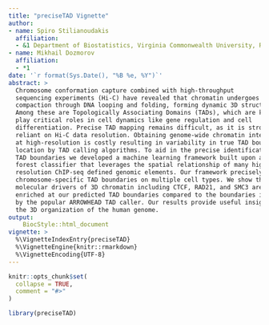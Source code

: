 ```yaml
---
title: "preciseTAD Vignette"
author:
- name: Spiro Stilianoudakis
  affiliation:
  - &1 Department of Biostatistics, Virginia Commonwealth University, Richmond, VA
- name: Mikhail Dozmorov
  affiliation:
  - *1
date: '`r format(Sys.Date(), "%B %e, %Y")`'
abstract: >
  Chromosome conformation capture combined with high-throughput 
  sequencing experiments (Hi-C) have revealed that chromatin undergoes layers of
  compaction through DNA looping and folding, forming dynamic 3D structures.
  Among these are Topologically Associating Domains (TADs), which are known to
  play critical roles in cell dynamics like gene regulation and cell 
  differentiation. Precise TAD mapping remains difficult, as it is strongly 
  reliant on Hi-C data resolution. Obtaining genome-wide chromatin interactions 
  at high-resolution is costly resulting in variability in true TAD boundary 
  location by TAD calling algorithms. To aid in the precise identification of 
  TAD boundaries we developed a machine learning framework built upon a random 
  forest classifier that leverages the spatial relationship of many high 
  resolution ChIP-seq defined genomic elements. Our framework precisely predicts 
  chromosome-specific TAD boundaries on multiple cell types. We show that known 
  molecular drivers of 3D chromatin including CTCF, RAD21, and SMC3 are more 
  enriched at our predicted TAD boundaries compared to the boundaries identified
  by the popular ARROWHEAD TAD caller. Our results provide useful insights into
  the 3D organization of the human genome.
output:
    BiocStyle::html_document
vignette: >
  %\VignetteIndexEntry{preciseTAD}
  %\VignetteEngine{knitr::rmarkdown}
  %\VignetteEncoding{UTF-8}
---
```


```r
knitr::opts_chunk$set(
  collapse = TRUE,
  comment = "#>"
)
```

```r
library(preciseTAD)
```
